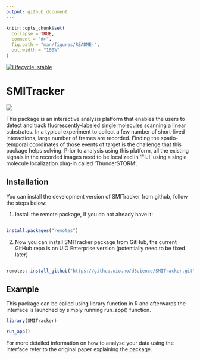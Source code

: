 ```yaml
---
output: github_document
---
```


```r
knitr::opts_chunk$set(
  collapse = TRUE,
  comment = "#>",
  fig.path = "man/figures/README-",
  out.width = "100%"
)
```

<!-- badges: start -->


[![Lifecycle: stable](https://img.shields.io/badge/lifecycle-stable-brightgreen.svg)](https://lifecycle.r-lib.org/articles/stages.html#stable)
<!-- badges: end -->

# SMITracker

![](images/clipboard-2249885403.png)

This package is an interactive analysis platform that enables the users to detect and track fluorescently-labeled single molecules scanning a linear substrates. In a typical experiment to collect a few number of short-lived interactions, large number of frames are recorded. Finding the spatio-temporal coordinates of those events of target is the challenge that this package helps solving. Prior to analysis using this platform, all the existing signals in the recorded images need to be localized in 'FIJI' using a single molecule localization plug-in called 'ThunderSTORM'.

## Installation

You can install the development version of SMITracker from github, follow the steps below:

1.  Install the remote package, If you do not already have it:

``` r

install.packages("remotes")
```

2.  Now you can install SMITracker package from GitHub, the current GitHub repo is on UIO Enterprise version (potentially need to be fixed later)

``` r

remotes::install_github("https://github.uio.no/dScience/SMITracker.git")
```

## Example

This package can be called using library function in R and afterwards the interface is launched by simply running run_app() function.

``` r
library(SMITracker)

run_app()
```

For more detailed information on how to analyse your data using the interface refer to the original paper explaining the package.
